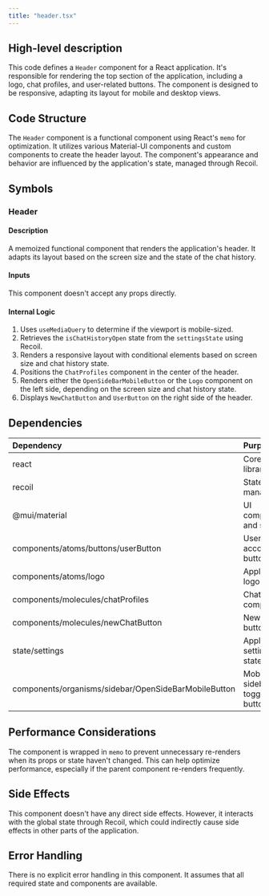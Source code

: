 ```yaml
---
title: "header.tsx"
---
```


## High-level description
This code defines a `Header` component for a React application. It's responsible for rendering the top section of the application, including a logo, chat profiles, and user-related buttons. The component is designed to be responsive, adapting its layout for mobile and desktop views.

## Code Structure
The `Header` component is a functional component using React's `memo` for optimization. It utilizes various Material-UI components and custom components to create the header layout. The component's appearance and behavior are influenced by the application's state, managed through Recoil.

## Symbols

### Header
#### Description
A memoized functional component that renders the application's header. It adapts its layout based on the screen size and the state of the chat history.

#### Inputs
This component doesn't accept any props directly.

#### Internal Logic
1. Uses `useMediaQuery` to determine if the viewport is mobile-sized.
2. Retrieves the `isChatHistoryOpen` state from the `settingsState` using Recoil.
3. Renders a responsive layout with conditional elements based on screen size and chat history state.
4. Positions the `ChatProfiles` component in the center of the header.
5. Renders either the `OpenSideBarMobileButton` or the `Logo` component on the left side, depending on the screen size and chat history state.
6. Displays `NewChatButton` and `UserButton` on the right side of the header.

## Dependencies
| Dependency | Purpose |
|:-----------|:--------|
| react | Core React library |
| recoil | State management |
| @mui/material | UI components and styling |
| components/atoms/buttons/userButton | User account button |
| components/atoms/logo | Application logo |
| components/molecules/chatProfiles | Chat profiles component |
| components/molecules/newChatButton | New chat button |
| state/settings | Application settings state |
| components/organisms/sidebar/OpenSideBarMobileButton | Mobile sidebar toggle button |

## Performance Considerations
The component is wrapped in `memo` to prevent unnecessary re-renders when its props or state haven't changed. This can help optimize performance, especially if the parent component re-renders frequently.

## Side Effects
This component doesn't have any direct side effects. However, it interacts with the global state through Recoil, which could indirectly cause side effects in other parts of the application.

## Error Handling
There is no explicit error handling in this component. It assumes that all required state and components are available.